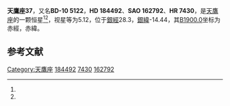{{Starbox begin
| name = 天鷹座37
}}
{{Starbox observe
| epoch = [[J2000.0|J2000.0]]
| constell = [[天鷹座|天鷹座]]<ref name=SIMBAD>{{cite web
 | url=http://simbad.u-strasbg.fr/simbad/sim-id?Ident=HR+7430
 | title=Pulsating variable Star
 | publisher=Centre de Données astronomiques de Strasbourg
 | work=SIMBAD
 | accessdate=2012-07-13
 | archive-date=2016-03-18
 | archive-url=https://web.archive.org/web/20160318191651/http://simbad.u-strasbg.fr/simbad/sim-id?Ident=HR+7430
 | dead-url=no
 }}</ref><ref name=DATA>{{cite web
 | url=http://vizier.u-strasbg.fr/viz-bin/VizieR-5?-out.add=.&-source=5050&-corr=PK=HR&-out.max=9999&HR=7430
 | title=VizieR Detailed Page
 | accessdate=2012-07-13
 | archive-date=2016-03-04
 | archive-url=https://web.archive.org/web/20160304235052/http://vizier.u-strasbg.fr/viz-bin/VizieR-5?-out.add=.&-source=5050&-corr=PK=HR&-out.max=9999&HR=7430
 | dead-url=no
 }}</ref>
| 星官 = 
| ra = {{RA|19|35|7.3}}<ref name=SIMBAD /><ref name=DATA />
| dec = {{DEC|-10|33|37}}<ref name=SIMBAD /><ref name=DATA />
| appmag_v = 5.12<ref name=SIMBAD /><ref name=DATA />
}}
{{Starbox character
| class = G9IIIa<ref name=SIMBAD /><ref name=DATA />
| b-v = 1.13<ref name=SIMBAD /><ref name=DATA />
| u-b = 0.89<ref name=SIMBAD /><ref name=DATA />
| r-i = <ref name=SIMBAD /><ref name=DATA />
| variable = 
}}
{{Starbox astrometry
| radial_v = 0.89
| prop_mo_ra = -31
| parallax = 0.007
| p_error = 
}}
{{Starbox catalog
| names =BD-10 5122，[[SAO星表|SAO]] 162792，[[HD星表|HD]] 184492，[[HR星表|HR]] 7430}}
{{Starbox reference |Simbad=HR+7430}}
{{Starbox end}}

'''天鷹座37'''，又名'''BD-10 5122'''，'''HD 184492'''、'''SAO 162792'''、'''HR 7430'''，是[[天鷹座|天鷹座]]的一颗恒星<ref name=SIMBAD /><ref name=DATA />，视星等为5.12，位于[[銀道座標系|銀經]]28.3，[[銀道座標系|銀緯]]-14.44，其[[B1900.0|B1900.0]]坐标为赤經{{RA|19|29|36.6}}，赤緯{{DEC|-10|-14.44|44}}。

== 参考文献 ==
{{reflist}}

{{star-stub}}

{{天鷹座恒星}}
{{星官|右旗|9|12}}
[[Category:天鷹座|Category:天鷹座]]
[[Category:HD和HDE天體|184492]]
[[Category:HR天體|7430]]
[[Category:SAO天體|162792]]